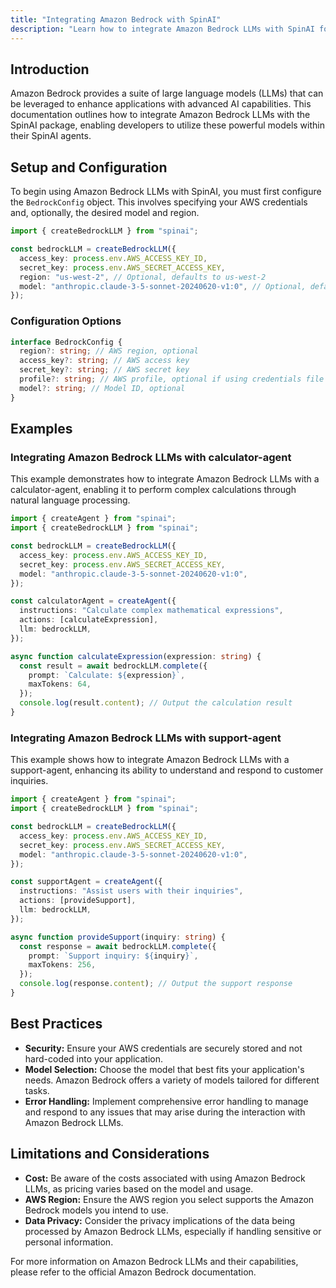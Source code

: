 ```yaml
---
title: "Integrating Amazon Bedrock with SpinAI"
description: "Learn how to integrate Amazon Bedrock LLMs with SpinAI for enhanced AI capabilities."
---
```


## Introduction

Amazon Bedrock provides a suite of large language models (LLMs) that can be leveraged to enhance applications with advanced AI capabilities. This documentation outlines how to integrate Amazon Bedrock LLMs with the SpinAI package, enabling developers to utilize these powerful models within their SpinAI agents.

## Setup and Configuration

To begin using Amazon Bedrock LLMs with SpinAI, you must first configure the `BedrockConfig` object. This involves specifying your AWS credentials and, optionally, the desired model and region.

```typescript
import { createBedrockLLM } from "spinai";

const bedrockLLM = createBedrockLLM({
  access_key: process.env.AWS_ACCESS_KEY_ID,
  secret_key: process.env.AWS_SECRET_ACCESS_KEY,
  region: "us-west-2", // Optional, defaults to us-west-2
  model: "anthropic.claude-3-5-sonnet-20240620-v1:0", // Optional, defaults to anthropic.claude-3-5-sonnet-20240620-v1:0
});
```

### Configuration Options

```typescript
interface BedrockConfig {
  region?: string; // AWS region, optional
  access_key?: string; // AWS access key
  secret_key?: string; // AWS secret key
  profile?: string; // AWS profile, optional if using credentials file
  model?: string; // Model ID, optional
}
```

## Examples

### Integrating Amazon Bedrock LLMs with calculator-agent

This example demonstrates how to integrate Amazon Bedrock LLMs with a calculator-agent, enabling it to perform complex calculations through natural language processing.

```typescript
import { createAgent } from "spinai";
import { createBedrockLLM } from "spinai";

const bedrockLLM = createBedrockLLM({
  access_key: process.env.AWS_ACCESS_KEY_ID,
  secret_key: process.env.AWS_SECRET_ACCESS_KEY,
  model: "anthropic.claude-3-5-sonnet-20240620-v1:0",
});

const calculatorAgent = createAgent({
  instructions: "Calculate complex mathematical expressions",
  actions: [calculateExpression],
  llm: bedrockLLM,
});

async function calculateExpression(expression: string) {
  const result = await bedrockLLM.complete({
    prompt: `Calculate: ${expression}`,
    maxTokens: 64,
  });
  console.log(result.content); // Output the calculation result
}
```

### Integrating Amazon Bedrock LLMs with support-agent

This example shows how to integrate Amazon Bedrock LLMs with a support-agent, enhancing its ability to understand and respond to customer inquiries.

```typescript
import { createAgent } from "spinai";
import { createBedrockLLM } from "spinai";

const bedrockLLM = createBedrockLLM({
  access_key: process.env.AWS_ACCESS_KEY_ID,
  secret_key: process.env.AWS_SECRET_ACCESS_KEY,
  model: "anthropic.claude-3-5-sonnet-20240620-v1:0",
});

const supportAgent = createAgent({
  instructions: "Assist users with their inquiries",
  actions: [provideSupport],
  llm: bedrockLLM,
});

async function provideSupport(inquiry: string) {
  const response = await bedrockLLM.complete({
    prompt: `Support inquiry: ${inquiry}`,
    maxTokens: 256,
  });
  console.log(response.content); // Output the support response
}
```

## Best Practices

- **Security:** Ensure your AWS credentials are securely stored and not hard-coded into your application.
- **Model Selection:** Choose the model that best fits your application's needs. Amazon Bedrock offers a variety of models tailored for different tasks.
- **Error Handling:** Implement comprehensive error handling to manage and respond to any issues that may arise during the interaction with Amazon Bedrock LLMs.

## Limitations and Considerations

- **Cost:** Be aware of the costs associated with using Amazon Bedrock LLMs, as pricing varies based on the model and usage.
- **AWS Region:** Ensure the AWS region you select supports the Amazon Bedrock models you intend to use.
- **Data Privacy:** Consider the privacy implications of the data being processed by Amazon Bedrock LLMs, especially if handling sensitive or personal information.

For more information on Amazon Bedrock LLMs and their capabilities, please refer to the official Amazon Bedrock documentation.